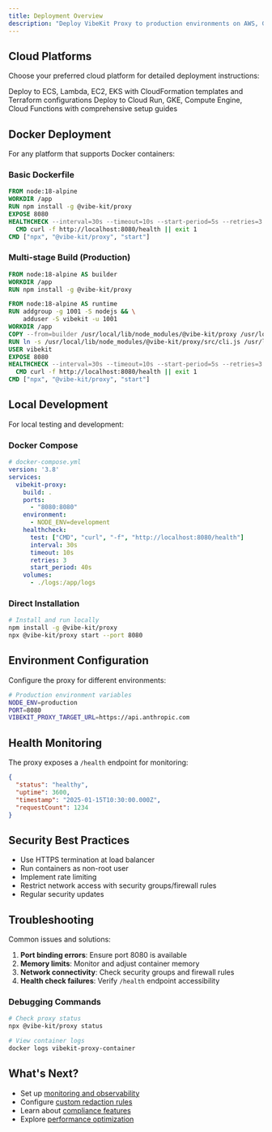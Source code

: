 ```yaml
---
title: Deployment Overview
description: "Deploy VibeKit Proxy to production environments on AWS, GCP, and other platforms"
---
```


## Cloud Platforms

Choose your preferred cloud platform for detailed deployment instructions:

<CardGroup cols={2}>
  <Card
    title="AWS Deployment"
    icon="aws"
    href="/proxy/aws-deployment"
  >
    Deploy to ECS, Lambda, EC2, EKS with CloudFormation templates and Terraform configurations
  </Card>
  <Card
    title="GCP Deployment"  
    icon="google"
    href="/proxy/gcp-deployment"
  >
    Deploy to Cloud Run, GKE, Compute Engine, Cloud Functions with comprehensive setup guides
  </Card>
</CardGroup>

## Docker Deployment

For any platform that supports Docker containers:

### Basic Dockerfile

```dockerfile
FROM node:18-alpine
WORKDIR /app
RUN npm install -g @vibe-kit/proxy
EXPOSE 8080
HEALTHCHECK --interval=30s --timeout=10s --start-period=5s --retries=3 \
  CMD curl -f http://localhost:8080/health || exit 1
CMD ["npx", "@vibe-kit/proxy", "start"]
```

### Multi-stage Build (Production)

```dockerfile
FROM node:18-alpine AS builder
WORKDIR /app
RUN npm install -g @vibe-kit/proxy

FROM node:18-alpine AS runtime
RUN addgroup -g 1001 -S nodejs && \
    adduser -S vibekit -u 1001
WORKDIR /app
COPY --from=builder /usr/local/lib/node_modules/@vibe-kit/proxy /usr/local/lib/node_modules/@vibe-kit/proxy
RUN ln -s /usr/local/lib/node_modules/@vibe-kit/proxy/src/cli.js /usr/local/bin/vibekit-proxy
USER vibekit
EXPOSE 8080
HEALTHCHECK --interval=30s --timeout=10s --start-period=5s --retries=3 \
  CMD curl -f http://localhost:8080/health || exit 1
CMD ["npx", "@vibe-kit/proxy", "start"]
```

## Local Development

For local testing and development:

### Docker Compose

```yaml
# docker-compose.yml
version: '3.8'
services:
  vibekit-proxy:
    build: .
    ports:
      - "8080:8080"
    environment:
      - NODE_ENV=development
    healthcheck:
      test: ["CMD", "curl", "-f", "http://localhost:8080/health"]
      interval: 30s
      timeout: 10s
      retries: 3
      start_period: 40s
    volumes:
      - ./logs:/app/logs
```

### Direct Installation

```bash
# Install and run locally
npm install -g @vibe-kit/proxy
npx @vibe-kit/proxy start --port 8080
```

## Environment Configuration

Configure the proxy for different environments:

```bash
# Production environment variables
NODE_ENV=production
PORT=8080
VIBEKIT_PROXY_TARGET_URL=https://api.anthropic.com
```

## Health Monitoring

The proxy exposes a `/health` endpoint for monitoring:

```json
{
  "status": "healthy",
  "uptime": 3600,
  "timestamp": "2025-01-15T10:30:00.000Z",
  "requestCount": 1234
}
```

## Security Best Practices

- Use HTTPS termination at load balancer
- Run containers as non-root user
- Implement rate limiting
- Restrict network access with security groups/firewall rules
- Regular security updates

## Troubleshooting

Common issues and solutions:

1. **Port binding errors**: Ensure port 8080 is available
2. **Memory limits**: Monitor and adjust container memory
3. **Network connectivity**: Check security groups and firewall rules
4. **Health check failures**: Verify `/health` endpoint accessibility

### Debugging Commands

```bash
# Check proxy status
npx @vibe-kit/proxy status

# View container logs  
docker logs vibekit-proxy-container
```

## What's Next?

- Set up [monitoring and observability](/proxy/observability)
- Configure [custom redaction rules](/proxy/redaction)  
- Learn about [compliance features](/proxy/compliance)
- Explore [performance optimization](/proxy/performance)
